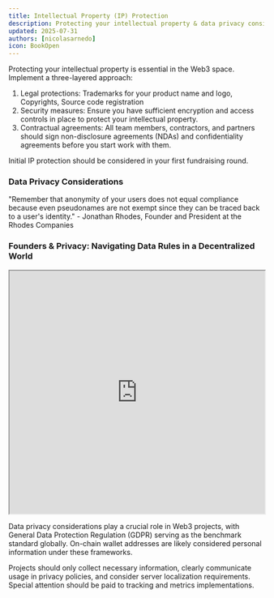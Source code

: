 ```yaml
---
title: Intellectual Property (IP) Protection
description: Protecting your intellectual property & data privacy considerations
updated: 2025-07-31
authors: [nicolasarnedo]
icon: BookOpen
---
```


Protecting your intellectual property is essential in the Web3 space. Implement a three-layered approach:
1. Legal protections: Trademarks for your product name and logo, Copyrights, Source code registration
2. Security measures: Ensure you have sufficient encryption and access controls in place to protect your intellectual property.
3. Contractual agreements: All team members, contractors, and partners should sign non-disclosure agreements (NDAs) and confidentiality agreements before you start work with them.

Initial IP protection should be considered in your first fundraising round.

### Data Privacy Considerations

<Callout type="quote">
<div style={{ fontSize: '1.1rem'}}>
<span style={{ fontWeight: 'bold' }}>"Remember that anonymity of your users does not equal compliance because even pseudonames are not exempt since they can be traced back to a user's identity."</span> - Jonathan Rhodes, Founder and President at the Rhodes Companies
</div>
</Callout>

### Founders & Privacy: Navigating Data Rules in a Decentralized World

<div style={{ margin: '2rem 0' }}>
  <iframe 
    src="https://drive.google.com/file/d/1g58XSGbStVH3w00IEV1fBI3Vx5A4aPXg/preview" 
    width="100%" 
    height="480" 
    allow="autoplay"
    style={{ border: 'none', borderRadius: '8px' }}
  ></iframe>
</div> 

Data privacy considerations play a crucial role in Web3 projects, with General Data Protection Regulation (GDPR) serving as the benchmark standard globally. On-chain wallet addresses are likely considered personal information under these frameworks.

Projects should only collect necessary information, clearly communicate usage in privacy policies, and consider server localization requirements. Special attention should be paid to tracking and metrics implementations.
